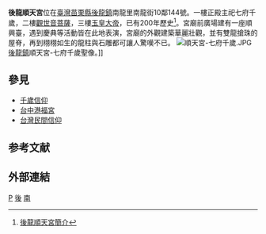 {{Expand|time=2013-11-17}}
{{東亞廟宇
| name = 苗栗縣後龍鎮順天宮
| img = File:後龍順天宮.JPG
| img_capt = 後龍順天宮廟景
| image_width = 250px
| location = {{ROC-TW}}<br>[[苗栗縣|苗栗縣]][[後龍鎮_(臺灣)|後龍鎮]][[南龍里|南龍里]]南龍街10鄰144號
| god = 七府千歲
| type = 
| struct = 
| open_year = 
| cere_date = 
}}
'''後龍順天宮'''位在[[臺灣|臺灣]][[苗栗縣|苗栗縣]][[後龍鎮_(臺灣)|後龍鎮]]南龍里南龍街10鄰144號。一樓正殿主祀七府千歲，二樓[[觀世音菩薩|觀世音菩薩]]，三樓[[玉皇大帝|玉皇大帝]]，已有200年歷史<ref>[http://tw.myblog.yahoo.com/jw!Hm3qVDKdGxiKVsAz7xnk7OwIrZg-/article?mid=10129 後龍順天宮簡介]{{dead link|date=2018年2月 |bot=InternetArchiveBot |fix-attempted=yes }}</ref>。宮廟前廣場建有一座順興臺，遇到慶典等活動皆在此地表演，宮廟的外觀建築華麗壯觀，並有雙龍搶珠的屋脊，再到栩栩如生的龍柱與石雕都可讓人驚嘆不已。
[[File:順天宮-七府千歲.JPG|thumb]][[後龍鎮_(臺灣)|後龍鎮]]順天宮-七府千歲聖像。]]

==參見==
*[[千歲信仰|千歲信仰]]
*[[台中港福宮|台中港福宮]]
*[[台灣民間信仰|台灣民間信仰]]

==参考文献==
{{reflist}}

==外部連結==
{{commons category|Shuntian Temple}}

{{TW-stub}}

[[Category:苗栗縣廟宇|P]]
[[Category:台灣王爺廟|後]]
[[Category:後龍鎮_(台灣)|南]]